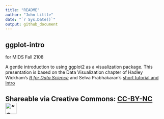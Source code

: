 ```yaml
---
title: "README"
author: "John Little"
date: "`r Sys.Date()`"
output: github_document
---
```


<!-- README.md is autogenerated from README.Rmd.  Please only edit README.Rmd -->

## ggplot-intro
for MIDS Fall 2108

A gentle introduction to using ggplot2 as a visualization package.  This presentation is based on the Data Visualization chapter of Hadley Wickham's [*R for Data Science*](http://r4ds.had.co.nz/data-visualisation.html) and Selva Prabhakaran's [short tutorial and Intro](http://r-statistics.co/ggplot2-Tutorial-With-R.html)

## Shareable via Creative Commons: [CC-BY-NC](https://creativecommons.org/licenses/by-nc/4.0/)<br> !["CC BY-NC"](images/by-nc.png){height=35px}

